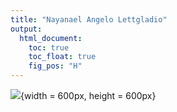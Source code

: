 ```yaml
---
title: "Nayanael Angelo Lettgladio"
output:
  html_document:
    toc: true
    toc_float: true
    fig_pos: "H"
---
```



![](./personajes/nayanael/nayanael.jpg){width = 600px, height = 600px}